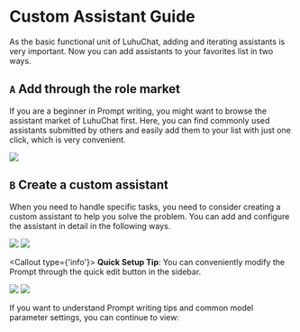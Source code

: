 
# Custom Assistant Guide

As the basic functional unit of LuhuChat, adding and iterating assistants is very important. Now you can add assistants to your favorites list in two ways.

## `A` Add through the role market

If you are a beginner in Prompt writing, you might want to browse the assistant market of LuhuChat first. Here, you can find commonly used assistants submitted by others and easily add them to your list with just one click, which is very convenient.

![](https://github-production-user-asset-6210df.s3.amazonaws.com/17870709/279588466-4c32041b-a8e6-4703-ba4a-f91b7800e359.png)

## `B` Create a custom assistant

When you need to handle specific tasks, you need to consider creating a custom assistant to help you solve the problem. You can add and configure the assistant in detail in the following ways.

![](https://github-production-user-asset-6210df.s3.amazonaws.com/17870709/279587283-a3ea8dfd-70fb-47ee-ab00-e3911ac6a939.png) ![](https://github-production-user-asset-6210df.s3.amazonaws.com/17870709/279587292-a3d102c6-f61e-4578-91f1-c0a4c97588e1.png)

<Callout type={'info'}>
**Quick Setup Tip**: You can conveniently modify the Prompt through the quick edit button in the sidebar.

</Callout>

![](https://github-production-user-asset-6210df.s3.amazonaws.com/17870709/279587294-388d1877-193e-4a50-9fe8-8fbcc3ccefa0.png) ![](https://github-production-user-asset-6210df.s3.amazonaws.com/17870709/279587298-333da153-13b8-4557-a0a2-cff55e7bc1c0.png)

If you want to understand Prompt writing tips and common model parameter settings, you can continue to view:

<Cards>
  <Cards.Card href={'/en/usage/agents/prompt'} title={'Prompt User Guide'}></Cards.Card>
  <Cards.Card
    href={'/en/usage/agents/model'}
    title={'Large Language Model User Guide'}
  ></Cards.Card>
</Cards>
